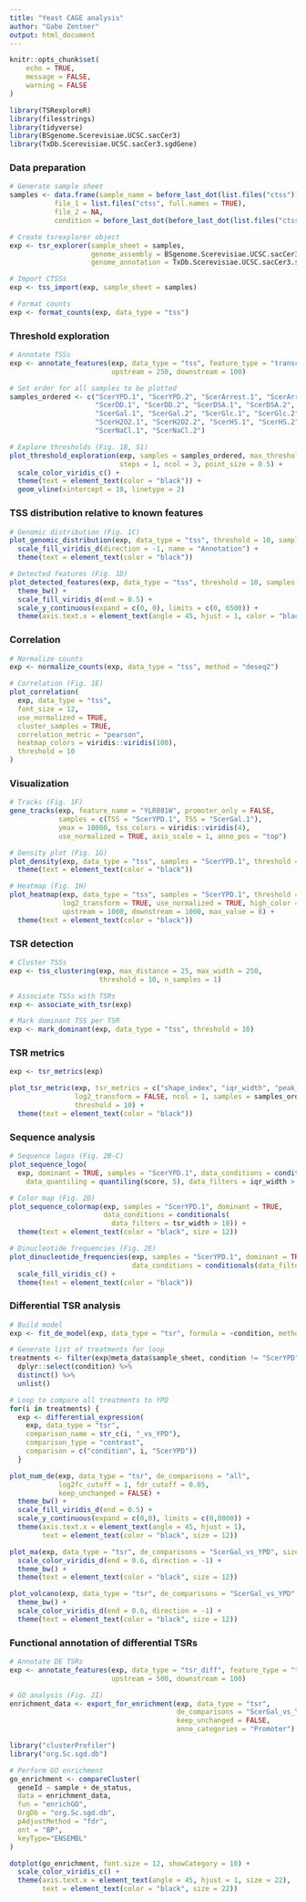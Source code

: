 ```yaml
---
title: "Yeast CAGE analysis"
author: "Gabe Zentner"
output: html_document
---
```


<!-- Install latest TSRexploreR -->
<!-- devtools::install_github("zentnerlab/TSRexploreR") -->

<!-- wget command to get CTSS files -->
<!-- wget -r -np -nd -A .ctss -I /jbrowse/JBrowse_data/Saccharomyces_cerevisiae/ctss/ \ -->
<!-- http://www.yeastss.org/jbrowse/JBrowse_data/Saccharomyces_cerevisiae/ctss/ -->

```r
knitr::opts_chunk$set(
	echo = TRUE,
	message = FALSE,
	warning = FALSE
)
```

```r
library(TSRexploreR)
library(filesstrings)
library(tidyverse)
library(BSgenome.Scerevisiae.UCSC.sacCer3)
library(TxDb.Scerevisiae.UCSC.sacCer3.sgdGene)
```

### Data preparation
```r
# Generate sample sheet
samples <- data.frame(sample_name = before_last_dot(list.files("ctss")), 
           file_1 = list.files("ctss", full.names = TRUE), 
           file_2 = NA,
           condition = before_last_dot(before_last_dot(list.files("ctss"))))

# Create tsrexplorer object
exp <- tsr_explorer(sample_sheet = samples, 
                    genome_assembly = BSgenome.Scerevisiae.UCSC.sacCer3,
                    genome_annotation = TxDb.Scerevisiae.UCSC.sacCer3.sgdGene)

# Import CTSSs
exp <- tss_import(exp, sample_sheet = samples)

# Format counts
exp <- format_counts(exp, data_type = "tss")
```

### Threshold exploration
```r
# Annotate TSSs
exp <- annotate_features(exp, data_type = "tss", feature_type = "transcript", 
                         upstream = 250, downstream = 100)

# Set order for all samples to be plotted
samples_ordered <- c("ScerYPD.1", "ScerYPD.2", "ScerArrest.1", "ScerArrest.2",
                     "ScerDD.1", "ScerDD.2", "ScerDSA.1", "ScerDSA.2",
                     "ScerGal.1", "ScerGal.2", "ScerGlc.1", "ScerGlc.2",
                     "ScerH2O2.1", "ScerH2O2.2", "ScerHS.1", "ScerHS.2",
                     "ScerNaCl.1", "ScerNaCl.2")

# Explore thresholds (Fig. 1B, S1)
plot_threshold_exploration(exp, samples = samples_ordered, max_threshold = 50,
                           steps = 1, ncol = 3, point_size = 0.5) +
  scale_color_viridis_c() +
  theme(text = element_text(color = "black")) +
  geom_vline(xintercept = 10, linetype = 2)
```

### TSS distribution relative to known features
```r
# Genomic distribution (Fig. 1C)
plot_genomic_distribution(exp, data_type = "tss", threshold = 10, samples = samples_ordered) +
  scale_fill_viridis_d(direction = -1, name = "Annotation") +
  theme(text = element_text(color = "black"))

# Detected features (Fig. 1D)
plot_detected_features(exp, data_type = "tss", threshold = 10, samples = samples_ordered)  +
  theme_bw() +
  scale_fill_viridis_d(end = 0.5) +
  scale_y_continuous(expand = c(0, 0), limits = c(0, 6500)) +
  theme(axis.text.x = element_text(angle = 45, hjust = 1, color = "black")) 
```

### Correlation
```r
# Normalize counts
exp <- normalize_counts(exp, data_type = "tss", method = "deseq2")

# Correlation (Fig. 1E)
plot_correlation(
  exp, data_type = "tss", 
  font_size = 12,
  use_normalized = TRUE, 
  cluster_samples = TRUE, 
  correlation_metric = "pearson",
  heatmap_colors = viridis::viridis(100),
  threshold = 10
)
```


### Visualization
```r
# Tracks (Fig. 1F)
gene_tracks(exp, feature_name = "YLR081W", promoter_only = FALSE, 
            samples = c(TSS = "ScerYPD.1", TSS = "ScerGal.1"), 
            ymax = 10000, tss_colors = viridis::viridis(4), 
            use_normalized = TRUE, axis_scale = 1, anno_pos = "top")

# Density plot (Fig. 1G)
plot_density(exp, data_type = "tss", samples = "ScerYPD.1", threshold = 10) +
  theme(text = element_text(color = "black"))

# Heatmap (Fig. 1H)
plot_heatmap(exp, data_type = "tss", samples = "ScerYPD.1", threshold = 10, 
             log2_transform = TRUE, use_normalized = TRUE, high_color = "#440154FF", 
             upstream = 1000, downstream = 1000, max_value = 8) +
  theme(text = element_text(color = "black"))
```

### TSR detection
```r
# Cluster TSSs
exp <- tss_clustering(exp, max_distance = 25, max_width = 250, 
                      threshold = 10, n_samples = 1)

# Associate TSSs with TSRs
exp <- associate_with_tsr(exp)

# Mark dominant TSS per TSR
exp <- mark_dominant(exp, data_type = "tss", threshold = 10)
```

### TSR metrics
```r
exp <- tsr_metrics(exp)

plot_tsr_metric(exp, tsr_metrics = c("shape_index", "iqr_width", "peak_balance"), 
                log2_transform = FALSE, ncol = 1, samples = samples_ordered, 
                threshold = 10) +
  theme(text = element_text(color = "black"))
```

### Sequence analysis
```r
# Sequence logos (Fig. 2B-C)
plot_sequence_logo(
  exp, dominant = TRUE, samples = "ScerYPD.1", data_conditions = conditionals(
    data_quantiling = quantiling(score, 5), data_filters = iqr_width > 10))
```

```r
# Color map (Fig. 2D)
plot_sequence_colormap(exp, samples = "ScerYPD.1", dominant = TRUE, 
                       data_conditions = conditionals(
                         data_filters = tsr_width > 10)) +
  theme(text = element_text(color = "black", size = 12))
```

```r
# Dinucleotide frequencies (Fig. 2E)
plot_dinucleotide_frequencies(exp, samples = "ScerYPD.1", dominant = TRUE, threshold = 10,
                              data_conditions = conditionals(data_filters = iqr_width > 10)) +
  scale_fill_viridis_c() +
  theme(text = element_text(color = "black"))
```

### Differential TSR analysis
```r
# Build model
exp <- fit_de_model(exp, data_type = "tsr", formula = ~condition, method = "deseq2")

# Generate list of treatments for loop
treatments <- filter(exp@meta_data$sample_sheet, condition != "ScerYPD") %>%
  dplyr::select(condition) %>%
  distinct() %>%
  unlist()

# Loop to compare all treatments to YPD
for(i in treatments) { 
  exp <- differential_expression(
    exp, data_type = "tsr", 
    comparison_name = str_c(i, "_vs_YPD"),
    comparison_type = "contrast",
    comparison = c("condition", i, "ScerYPD"))
  }
```

```r
plot_num_de(exp, data_type = "tsr", de_comparisons = "all",
            log2fc_cutoff = 1, fdr_cutoff = 0.05, 
            keep_unchanged = FALSE) +
  theme_bw() +
  scale_fill_viridis_d(end = 0.5) +
  scale_y_continuous(expand = c(0,0), limits = c(0,8000)) +
  theme(axis.text.x = element_text(angle = 45, hjust = 1),
        text = element_text(color = "black", size = 12)) 
```

```r
plot_ma(exp, data_type = "tsr", de_comparisons = "ScerGal_vs_YPD", size = 1) +
  scale_color_viridis_d(end = 0.6, direction = -1) +
  theme_bw() +
  theme(text = element_text(color = "black", size = 12))
```

```r
plot_volcano(exp, data_type = "tsr", de_comparisons = "ScerGal_vs_YPD", size = 1) +
  theme_bw() +
  scale_color_viridis_d(end = 0.6, direction = -1) +
  theme(text = element_text(color = "black", size = 12))
```

### Functional annotation of differential TSRs
```r
# Annotate DE TSRs
exp <- annotate_features(exp, data_type = "tsr_diff", feature_type = "transcript",
                         upstream = 500, downstream = 100)

# GO analysis (Fig. 2I)
enrichment_data <- export_for_enrichment(exp, data_type = "tsr", 
                                         de_comparisons = "ScerGal_vs_YPD",
                                         keep_unchanged = FALSE, 
                                         anno_categories = "Promoter")

library("clusterProfiler")
library("org.Sc.sgd.db")

# Perform GO enrichment
go_enrichment <- compareCluster(
  geneId ~ sample + de_status,
  data = enrichment_data,
  fun = "enrichGO",
  OrgDb = "org.Sc.sgd.db",
  pAdjustMethod = "fdr",
  ont = "BP",
  keyType="ENSEMBL"
)

dotplot(go_enrichment, font.size = 12, showCategory = 10) +
  scale_color_viridis_c() +
  theme(axis.text.x = element_text(angle = 45, hjust = 1, size = 22),
        text = element_text(color = "black", size = 22))
  
```

